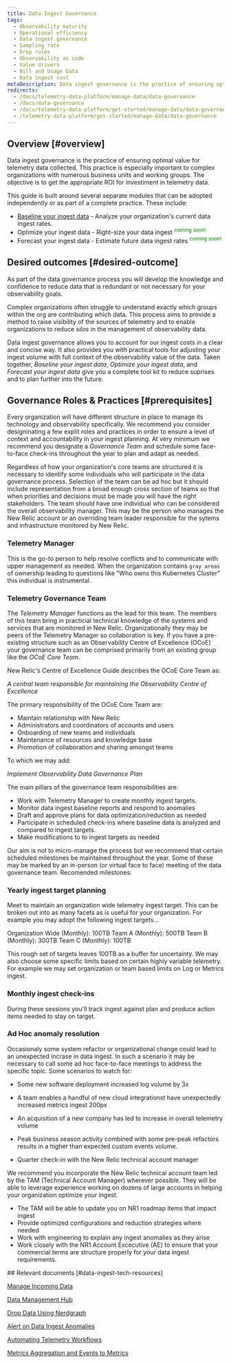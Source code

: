 ```yaml
---
title: Data Ingest Governance
tags:
  - Observability maturity
  - Operational efficiency 
  - Data ingest governance
  - Sampling rate
  - Drop rules
  - Observability as code
  - Value drivers
  - Bill and Usage Data
  - Data ingest cost
metaDescription: Data ingest governance is the practice of ensuring optimal value for telemetry data collected. 
redirects:
  - /docs/telemetry-data-platform/manage-data/data-governance
  - /docs/data-governance
  - /docs/telemetry-data-platform/get-started/manage-data/data-governance
  - /telemetry-data-platform/get-started/manage-data/data-governance
---
```


## Overview [#overview]

Data ingest governance is the practice of ensuring optimal value for telemetry data collected. This practice is especially important to complex organizations with numerous business units and working groups. The objective is to get the appropriate ROI for investiment in telemetry data.

This guide is built around several separate modules that can be adopted independently or as part of a complete practice.  These include:

- [Baseline your ingest data](/docs/new-relic-solutions/observability-maturity/operational-efficiency/dg-baselining) - Analyze your organization's current data ingest rates.
- Optimize your ingest data - Right-size your data ingest <font color="green"><sup>coming soon!</sup></font>
- Forecast your ingest data - Estimate future data ingest rates <font color="green"><sup>coming soon!</sup></font>

## Desired outcomes [#desired-outcome]

<CollapserGroup>
<Collapser
    id="noise-reduction"
    title="Noise Reduction"
    >

As part of the data governance process you will develop the knowledge and confidence to reduce data that is redundant or not necessary for your observability goals.
</Collapser>


<Collapser
    id="increased-transparency"
    title="Increased Transparency"
    >

Complex organizations often struggle to understand exactly which groups within the org are contributing which data.  This process aims to provide a method to raise visibility of the sources of telemetry and to enable organizations to reduce *silos* in the management of observability data.
</Collapser>

<Collapser
    id="cost-optimization-predictability"
    title="Cost Optimization & Predictability"
    >

Data ingest governance allows you to account for our ingest costs in a clear and concise way.  It also provides you with practical tools for adjusting your ingest volume with full context of the observability value of the data.  Taken together, *Baseline your ingest data*, *Optimize your ingest data*, and *Forecast your ingest data* give you a complete tool kit to reduce suprises and to plan further into the future.

</Collapser>
</CollapserGroup>


## Governance Roles & Practices [#prerequisites]

Every organization will have different structure in place to manage its technology and observability specifically.  We recommend you consider designinating a few explit roles and practices in order to ensure a level of context and accountability in your ingest planning.  At very minimum we recommend you designate a *Governance Team* and schedule some face-to-face check-ins throughout the year to plan and adapt as needed.

<CollapserGroup>
<Collapser
    id="stakeholders-and-participants"
    title="Governance Team"
    >

Regardless of how your organization's core teams are structured it is necessary to identify some individuals who will participate in the data governance process.  Selection of the team can be ad hoc but it should include representation from a broad enough cross section of teams so that when priorities and decisions must be made you will have the right stakeholders.  The team should have one individual who can be considered the overall observability manager.  This may be the person who manages the New Relic account or an overriding team leader responsible for the sytems and infrastructure monitored by New Relic.

### Telemetry Manager

This is the go-to person to help resolve conflicts and to communicate with upper management as needed.  When the organization contains `gray areas` of ownership leading to questions like "Who owns this Kubernetes Cluster" this individual is instrumental.

### Telemetry Governance Team

The *Telemetry Manager* functions as the lead for this team.  The members of this team bring in practicial technical knowledge of the systems and services that are monitored in New Relic.  Organizationally they may be peers of the Telemetry Manager so collaboration is key.
If you have a pre-existing structure such as an Observability Centre of Excellence (OCoE) your governance team can be comprised primarily from an existing group like the *OCoE Core Team*.

New Relic's Centre of Excellence Guide describes the OCoE Core Team as:

*A central team responsible for maintaining  the Observability Centre of Excellence*

The primary responsibility of the OCoE Core Team are:

- Maintain relationship with New Relic
- Administrators and coordinators of accounts and users
- Onboarding of new teams and individuals
- Maintenance of resources and knowledge base
- Promotion of collaboration and sharing amongst teams

To which we may add:

*Implement Observability Data Governance Plan*


The main pillars of the governance team responsibilities are:

- Work with Telemetry Manager to create monthly ingest targets. 
- Monitor data ingest baseline reports and respond to anomalies
- Draft and approve plans for data optimization/reduction as needed
- Participate in scheduled check-ins where baseline data is analyzed and compared to ingest targets.
- Make modifications to to ingest targets as needed



</Collapser>
<Collapser
    id="timelines-and-checkins"
    title="Timelines and Check-Ins"
    >

Our aim is not to micro-manage the process but we recommend that certain scheduled milestones be maintained throughout the year.  Some of these may be marked by an in-person (or virtual face to face) meeting of the data governance team.
Recomended milestones:

### Yearly ingest target planning

Meet to maintain an organization wide telemetry ingest target.  This can be broken out into as many facets as is useful for your organization.  For example you may adopt the following ingest targets...

Organization Wide (Monthly): 100TB
Team A (Monthly): 500TB
Team B (Monthly): 300TB
Team C (Monthly): 100TB

This rough set of targets leaves 100TB as a buffer for uncertainty.   We may also choose some specific limits based on certain highly variable telemetry.  For example we may set organization or team based limits on Log or Metrics ingest.

### Monthly ingest check-ins

During these sessions you'll track ingest against plan and produce action items needed to stay on target.

### Ad Hoc anomaly resolution

Occasionaly some system refactor or organizational change could lead to an unexpected incrase in data ingest.  In such a scenario it may be necessary to call some ad hoc face-to-face meetings to address the specific topic.  Some scenarios to watch for:

- Some new software deployment increased log volume by 3x
- A team enables a handful of new cloud integrationst have unexpectedly increased metrics ingest 200px
- An acquisition of a new company has led to increase in overall telemetry volume
- Peak business season activity combined with some pre-peak refactors results in a higher than expected custom events volume.

- Quarter check-in with the New Relic technical account manager

</Collapser>


<Collapser
    id="collaboration-with-new-relic"
    title="Collaboration With New Relic"
    >
We recommend you incorporate the New Relic technical account team led by the TAM (Technical Account Manager) wherever possible.  They will be able to leverage experience working on dozens of large accounts in helping your organization optimize your ingest.

- The TAM will be able to update you on NR1 roadmap items that impact ingest
- Provide optimized configurations and reduction strategies where needed
- Work with engineering to explain any ingest anomalies as they arise
- Work closely with the NR1 Account Excecutive (AE) to ensure that your commercial terms are structure properly for your data ingest requirements.

</Collapser>
</CollapserGroup>
## Relevant documents [#data-ingest-tech-resources]

[Manage Incoming Data](https://docs.newrelic.com/docs/data-apis/manage-data/manage-data-coming-new-relic/)

[Data Management Hub](https://docs.newrelic.com/docs/data-apis/manage-data/manage-your-data/)

[Drop Data Using Nerdgraph](https://docs.newrelic.com/docs/data-apis/manage-data/drop-data-using-nerdgraph/)

[Alert on Data Ingest Anomalies](https://docs.newrelic.com/docs/accounts/accounts-billing/new-relic-one-pricing-billing/usage-queries-alerts/)

[Automating Telemetry Workflows](https://developer.newrelic.com/automate-workflows/)

[Metrics Aggregation and Events to Metrics](https://docs.newrelic.com/docs/data-apis/convert-to-metrics/create-metrics-other-data-types/)
